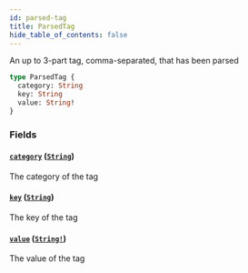 ```yaml
---
id: parsed-tag
title: ParsedTag
hide_table_of_contents: false
---
```



An up to 3-part tag, comma-separated, that has been parsed

```graphql
type ParsedTag {
  category: String
  key: String
  value: String!
}
```


### Fields

#### [`category`](#) ([`String`](/developers/demandhq-apis/demand-api/graphql/reference/scalars/string))

The category of the tag


#### [`key`](#) ([`String`](/developers/demandhq-apis/demand-api/graphql/reference/scalars/string))

The key of the tag


#### [`value`](#) ([`String!`](/developers/demandhq-apis/demand-api/graphql/reference/scalars/string))

The value of the tag




